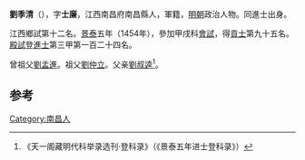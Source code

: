 '''劉季清'''（{{bd|1407年||？}}），字'''士廉'''，江西南昌府南昌縣人，軍籍，[[明朝|明朝]]政治人物。同進士出身。

江西鄉試第十二名。[[景泰|景泰]]五年（1454年），參加甲戌科[[會試|會試]]，得[[貢士|貢士]]第九十五名。[[殿試|殿試]]登[[進士|進士]]第三甲第一百二十四名。

曾祖父[[劉孟進|劉孟進]]。祖父[[劉仲立|劉仲立]]。父亲[[劉叔逵|劉叔逵]]<ref>《天一阁藏明代科举录选刊·登科录》（《景泰五年进士登科录》）</ref>。

==参考==
{{reflist}}
{{明朝人物小作品}}
{{景泰五年甲戌科殿試金榜}}
{{DEFAULTSORT:Liu刘}}
[[Category:南昌人|Category:南昌人]]